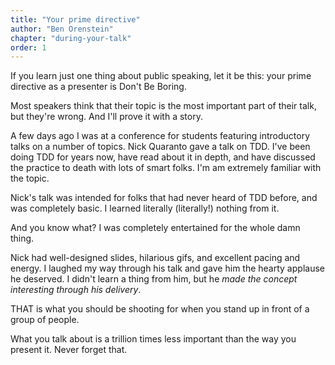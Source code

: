 ```yaml
---
title: "Your prime directive"
author: "Ben Orenstein"
chapter: "during-your-talk"
order: 1
---
```


If you learn just one thing about public speaking, let it be this: your prime directive as a presenter is Don't Be Boring.

Most speakers think that their topic is the most important part of their talk, but they're wrong. And I'll prove it with a story.

A few days ago I was at a conference for students featuring introductory talks on a number of topics. Nick Quaranto gave a talk on TDD. I've been doing TDD for years now, have read about it in depth, and have discussed the practice to death with lots of smart folks. I'm am extremely familiar with the topic.

Nick's talk was intended for folks that had never heard of TDD before, and was completely basic. I learned literally (literally!) nothing from it.

And you know what? I was completely entertained for the whole damn thing.

Nick had well-designed slides, hilarious gifs, and excellent pacing and energy. I laughed my way through his talk and gave him the hearty applause he deserved. I didn't learn a thing from him, but he _made the concept interesting through his delivery_.

THAT is what you should be shooting for when you stand up in front of a group of people.

What you talk about is a trillion times less important than the way you present it. Never forget that.
